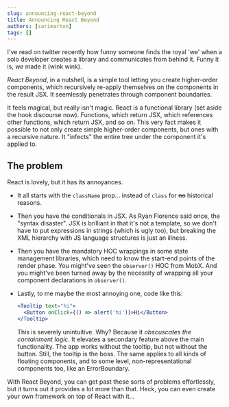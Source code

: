 ```yaml
---
slug: announcing-react-beyond
title: Announcing React Beyond
authors: [sarimarton]
tags: []
---
```


I've read on twitter recently how funny someone finds the royal 'we' when a solo developer creates a library and communicates from behind it. Funny it is, _we_ made it (wink wink).

*React Beyond*, in a nutshell, is a simple tool letting you create higher-order components, which recursively re-apply themselves on the components in the result JSX. It seemlessly penetrates through component boundaries.

It feels magical, but really isn't magic. React is a functional library (set aside the hook discourse now). Functions, which return JSX, which references other functions, which return JSX, and so on. This very fact makes it possible to not only create simple higher-order components, but ones with a recursive nature. It "infects" the entire tree under the component it's applied to.

## The problem

React is lovely, but it has its annoyances.

- It all starts with the `className` prop... instead of `class` for <strike>no</strike> historical reasons.

- Then you have the conditionals in JSX. As Ryan Florence said once, the "syntax disaster". JSX is brilliant in that it's not a template, so we don't have to put expressions in strings (which is ugly too), but breaking the XML hierarchy with JS language structures is just an illness.

- Then you have the mandatory HOC wrappings in some state management libraries, which need to know the start-end points of the render phase. You might've seen the `observer()` HOC from MobX. And you might've been turned away by the necessity of wrapping all your component declarations in `observer()`.

- Lastly, to me maybe the most annoying one, code like this:

    ```jsx
    <Tooltip text="hi">
      <Button onClick={() => alert('hi')}>Hi</Button>
    </Tooltip>
    ```

    This is severely unintuitive. Why? Because it _obscuscates the containment logic_. It elevates a secondary feature above the main functionality. The app works without the tooltip, but not without the button. Still, the tooltip is the boss. The same applies to all kinds of floating components, and to some level, non-representational components too, like an ErrorBoundary.

With React Beyond, you can get past these sorts of problems effortlessly, but it turns out it provides a lot more than that. Heck, you can even create your own framework on top of React with it...
